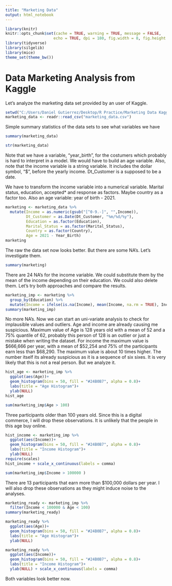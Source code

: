 ```yaml
---
title: "Marketing Data"
output: html_notebook
---
```


```r
library(knitr)
knitr::opts_chunk$set(cache = TRUE, warning = TRUE, message = FALSE,
                     echo = TRUE, dpi = 180, fig.width = 8, fig.height = 5)
library(tidyverse)
library(silgelib)
library(mice)
theme_set(theme_bw())
```

# Data Marketing Analysis from Kaggle

Let's analyze the marketing data set provided by an user of Kaggle.

```r
setwd("C:/Users/Daniel Gutierrez/Desktop/R Practice/Marketing Data Kaggle")
marketing_data <- readr::read_csv("marketing_data.csv")
```
Simple summary statistics of the data sets to see what variables we have
```r
summary(marketing_data)
```
```r
str(marketing_data)
```

Note that we have a variable, "year_birth", for the costumers which probably is hard to interpret in a model. We would have to build an age variable. Also, note that the income variable is a string variable. It includes the dollar symbol, "$", before the yearly income. Dt_Customer is a supposed to be a date. 

We have to transform the income variable into a numerical variable. Marital status, education, accepted* and response  as factors. Maybe country as a factor too. Also an age variable: year of birth - 2021. 

```r
marketing <- marketing_data %>% 
  mutate(Income = as.numeric(gsub("[^0-9.-]", "",Income)),
         Dt_Customer = as.Date(Dt_Customer, "%m/%d/%y"),
         Education = as.factor(Education),
         Marital_Status = as.factor(Marital_Status),
         Country = as.factor(Country),
         Age = 2021 - Year_Birth)
marketing
```
The raw the data set now looks better. But there are some NA's. Let's investigate them.
```r
summary(marketing)
```
There are 24 NA's for the income variable. We could substitute them by the mean of the income depending on their education. We could also delete them. Let's try both approaches and compare the results.
```r
marketing_imp <- marketing %>% 
  group_by(Education) %>% 
  mutate(Income = ifelse(is.na(Income), mean(Income, na.rm = TRUE), Income))
summary(marketing_imp)
```
No more NA's. Now we can start an uni-variate analysis to check for implausible values and outliers. Age and income are already causing me suspicious. Maximum value of Age is 128 years old with a mean of 52 and a 75% quantile of 62, probably this person of 128 is an outlier or just a mistake when writing the dataset. For income the maximum value is \$666,666 per year, with a mean of \$52,254 and 75% of the participants earn less than \$68,290. The maximum value is about 10 times higher. The number itself its already suspicious as it is a sequence of six sixes. It is very likely that this is not a real person. But we analyze it.
```r
hist_age <- marketing_imp %>% 
  ggplot(aes(Age))+
  geom_histogram(bins = 50, fill = "#24B0B7", alpha = 0.8)+
  labs(title = "Age Histogram")+
  ylab(NULL)
hist_age
```


```r
sum(marketing_imp$Age > 100)
```
Three participants older than 100 years old. Since this is a digital commerce, I will drop these observations. It is unlikely that the people in this age buy online. 

```r
hist_income <- marketing_imp %>% 
  ggplot(aes(Income))+
  geom_histogram(bins = 50, fill = "#24B0B7", alpha = 0.8)+
  labs(title = "Income Histogram")+
  ylab(NULL)
require(scales)
hist_income + scale_x_continuous(labels = comma)
```
```r
sum(marketing_imp$Income > 100000 )
```
There are 13 participants that earn more than $100,000 dollars per year. I will also drop these observations as they might induce noise to the analyses.

```r
marketing_ready <- marketing_imp %>% 
  filter(Income < 100000 & Age < 100)
summary(marketing_ready)
```
```r
marketing_ready %>% 
  ggplot(aes(Age))+
  geom_histogram(bins = 50, fill = "#24B0B7", alpha = 0.8)+
  labs(title = "Age Histogram")+
  ylab(NULL)
```


```r
marketing_ready %>% 
  ggplot(aes(Income))+
  geom_histogram(bins = 50, fill = "#24B0B7", alpha = 0.8)+
  labs(title = "Income Histogram")+
  ylab(NULL) + scale_x_continuous(labels = comma)

```

Both variables look better now. 
